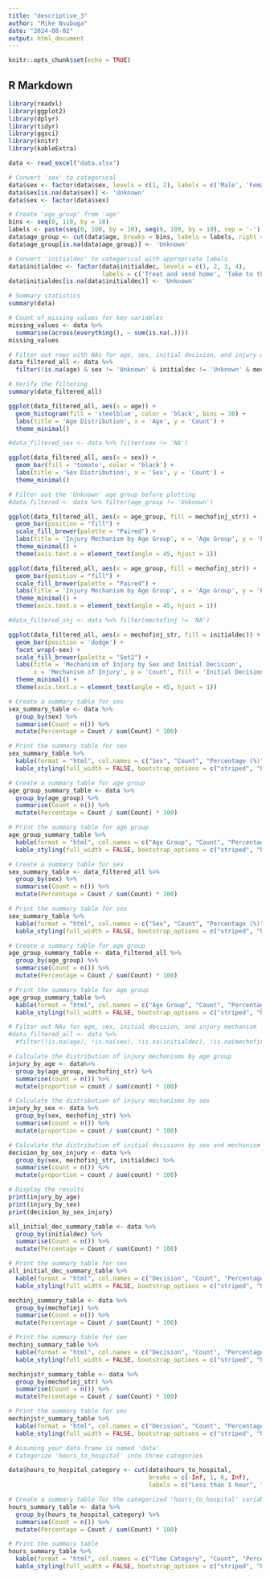 ```yaml
---
title: "descriptive_3"
author: "Mike Nsubuga"
date: "2024-08-02"
output: html_document
---
```


```r
knitr::opts_chunk$set(echo = TRUE)
```

## R Markdown

```r
library(readxl)
library(ggplot2)
library(dplyr)
library(tidyr)
library(ggsci)
library(knitr)
library(kableExtra)
```

```r
data <- read_excel("data.xlsx")
```

```r
# Convert 'sex' to categorical
data$sex <- factor(data$sex, levels = c(1, 2), labels = c('Male', 'Female'))
data$sex[is.na(data$sex)] <- 'Unknown'
data$sex <- factor(data$sex)

# Create 'age_group' from 'age'
bins <- seq(0, 110, by = 10)
labels <- paste(seq(0, 100, by = 10), seq(9, 109, by = 10), sep = '-')
data$age_group <- cut(data$age, breaks = bins, labels = labels, right = FALSE, include.lowest = TRUE)
data$age_group[is.na(data$age_group)] <- 'Unknown'

# Convert 'initialdec' to categorical with appropriate labels
data$initialdec <- factor(data$initialdec, levels = c(1, 2, 3, 4),
                          labels = c('Treat and send home', 'Take to theatre', 'N/A (died)', 'Admit to hospital ward'))
data$initialdec[is.na(data$initialdec)] <- 'Unknown'
```

```r
# Summary statistics
summary(data)

# Count of missing values for key variables
missing_values <- data %>%
  summarise(across(everything(), ~ sum(is.na(.))))
missing_values
```
```r
# Filter out rows with NAs for age, sex, initial decision, and injury mechanism
data_filtered_all <- data %>% 
  filter(!is.na(age) & sex != 'Unknown' & initialdec != 'Unknown' & mechofinj_str != 'NA')

# Verify the filtering
summary(data_filtered_all)
```
```r
ggplot(data_filtered_all, aes(x = age)) +
  geom_histogram(fill = 'steelblue', color = 'black', bins = 30) +
  labs(title = 'Age Distribution', x = 'Age', y = 'Count') +
  theme_minimal()
```

```r
#data_filtered_sex <- data %>% filter(sex != 'NA')

ggplot(data_filtered_all, aes(x = sex)) +
  geom_bar(fill = 'tomato', color = 'black') +
  labs(title = 'Sex Distribution', x = 'Sex', y = 'Count') +
  theme_minimal()
```
```r
# Filter out the 'Unknown' age group before plotting
#data_filtered <- data %>% filter(age_group != 'Unknown')

ggplot(data_filtered_all, aes(x = age_group, fill = mechofinj_str)) +
  geom_bar(position = "fill") +
  scale_fill_brewer(palette = "Paired") +
  labs(title = 'Injury Mechanism by Age Group', x = 'Age Group', y = 'Proportion', fill = 'Mechanism of Injury') +
  theme_minimal() +
  theme(axis.text.x = element_text(angle = 45, hjust = 1))
```
```r
ggplot(data_filtered_all, aes(x = age_group, fill = mechofinj_str)) +
  geom_bar(position = "fill") +
  scale_fill_brewer(palette = "Paired") +
  labs(title = 'Injury Mechanism by Age Group', x = 'Age Group', y = 'Proportion', fill = 'Mechanism of Injury') +
  theme_minimal() +
  theme(axis.text.x = element_text(angle = 45, hjust = 1))
```

```r
#data_filtered_inj <- data %>% filter(mechofinj != 'NA')

ggplot(data_filtered_all, aes(x = mechofinj_str, fill = initialdec)) +
  geom_bar(position = 'dodge') +
  facet_wrap(~sex) +
  scale_fill_brewer(palette = "Set2") +
  labs(title = 'Mechanism of Injury by Sex and Initial Decision',
       x = 'Mechanism of Injury', y = 'Count', fill = 'Initial Decision') +
  theme_minimal() +
  theme(axis.text.x = element_text(angle = 45, hjust = 1))
```



```r


# Create a summary table for sex
sex_summary_table <- data %>%
  group_by(sex) %>%
  summarise(Count = n()) %>%
  mutate(Percentage = Count / sum(Count) * 100)

# Print the summary table for sex
sex_summary_table %>%
  kable(format = "html", col.names = c("Sex", "Count", "Percentage (%)")) %>%
  kable_styling(full_width = FALSE, bootstrap_options = c("striped", "hover", "condensed", "responsive"))

# Create a summary table for age group
age_group_summary_table <- data %>%
  group_by(age_group) %>%
  summarise(Count = n()) %>%
  mutate(Percentage = Count / sum(Count) * 100)

# Print the summary table for age group
age_group_summary_table %>%
  kable(format = "html", col.names = c("Age Group", "Count", "Percentage (%)")) %>%
  kable_styling(full_width = FALSE, bootstrap_options = c("striped", "hover", "condensed", "responsive"))
```

```r
# Create a summary table for sex
sex_summary_table <- data_filtered_all %>%
  group_by(sex) %>%
  summarise(Count = n()) %>%
  mutate(Percentage = Count / sum(Count) * 100)

# Print the summary table for sex
sex_summary_table %>%
  kable(format = "html", col.names = c("Sex", "Count", "Percentage (%)")) %>%
  kable_styling(full_width = FALSE, bootstrap_options = c("striped", "hover", "condensed", "responsive"))

# Create a summary table for age group
age_group_summary_table <- data_filtered_all %>%
  group_by(age_group) %>%
  summarise(Count = n()) %>%
  mutate(Percentage = Count / sum(Count) * 100)

# Print the summary table for age group
age_group_summary_table %>%
  kable(format = "html", col.names = c("Age Group", "Count", "Percentage (%)")) %>%
  kable_styling(full_width = FALSE, bootstrap_options = c("striped", "hover", "condensed", "responsive"))
```
```r


# Filter out NAs for age, sex, initial decision, and injury mechanism
#data_filtered_all <- data %>%
  #filter(!is.na(age), !is.na(sex), !is.na(initialdec), !is.na(mechofinj_str))

# Calculate the distribution of injury mechanisms by age group
injury_by_age <- data%>%
  group_by(age_group, mechofinj_str) %>%
  summarise(count = n()) %>%
  mutate(proportion = count / sum(count) * 100)

# Calculate the distribution of injury mechanisms by sex
injury_by_sex <- data %>%
  group_by(sex, mechofinj_str) %>%
  summarise(count = n()) %>%
  mutate(proportion = count / sum(count) * 100)

# Calculate the distribution of initial decisions by sex and mechanism of injury
decision_by_sex_injury <- data %>%
  group_by(sex, mechofinj_str, initialdec) %>%
  summarise(count = n()) %>%
  mutate(proportion = count / sum(count) * 100)

# Display the results
print(injury_by_age)
print(injury_by_sex)
print(decision_by_sex_injury)
```




```r
all_initial_dec_summary_table <- data %>%
  group_by(initialdec) %>%
  summarise(Count = n()) %>%
  mutate(Percentage = Count / sum(Count) * 100)

# Print the summary table for sex
all_initial_dec_summary_table %>%
  kable(format = "html", col.names = c("Decision", "Count", "Percentage (%)")) %>%
  kable_styling(full_width = FALSE, bootstrap_options = c("striped", "hover", "condensed", "responsive"))
```



```r
mechinj_summary_table <- data %>%
  group_by(mechofinj) %>%
  summarise(Count = n()) %>%
  mutate(Percentage = Count / sum(Count) * 100)

# Print the summary table for sex
mechinj_summary_table %>%
  kable(format = "html", col.names = c("Decision", "Count", "Percentage (%)")) %>%
  kable_styling(full_width = FALSE, bootstrap_options = c("striped", "hover", "condensed", "responsive"))

```

```r
mechinjstr_summary_table <- data %>%
  group_by(mechofinj_str) %>%
  summarise(Count = n()) %>%
  mutate(Percentage = Count / sum(Count) * 100)

# Print the summary table for sex
mechinjstr_summary_table %>%
  kable(format = "html", col.names = c("Decision", "Count", "Percentage (%)")) %>%
  kable_styling(full_width = FALSE, bootstrap_options = c("striped", "hover", "condensed", "responsive"))

```

```r
# Assuming your data frame is named 'data'
# Categorize 'hours_to_hospital' into three categories

data$hours_to_hospital_category <- cut(data$hours_to_hospital,
                                       breaks = c(-Inf, 1, 6, Inf),
                                       labels = c("Less than 1 hour", "1 to 6 hours", "Over 6 hours"))

# Create a summary table for the categorized 'hours_to_hospital' variable
hours_summary_table <- data %>%
  group_by(hours_to_hospital_category) %>%
  summarise(Count = n()) %>%
  mutate(Percentage = Count / sum(Count) * 100)

# Print the summary table
hours_summary_table %>%
  kable(format = "html", col.names = c("Time Category", "Count", "Percentage (%)")) %>%
  kable_styling(full_width = FALSE, bootstrap_options = c("striped", "hover", "condensed", "responsive"))
```

